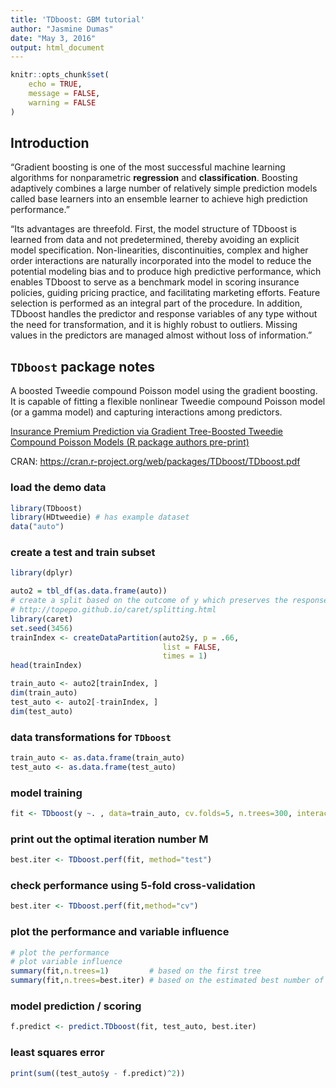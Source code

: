 ```yaml
---
title: 'TDboost: GBM tutorial'
author: "Jasmine Dumas"
date: "May 3, 2016"
output: html_document
---
```


```r
knitr::opts_chunk$set(
	echo = TRUE,
	message = FALSE,
	warning = FALSE
)
```

## Introduction

"Gradient boosting is one of the most successful machine learning algorithms for nonparametric **regression** and **classification**. Boosting adaptively combines a large number of relatively simple prediction models called base learners into an ensemble learner to achieve high prediction performance."

"Its advantages are threefold. First, the model structure of TDboost is learned from data and not predetermined, thereby avoiding an explicit model specification. Non-linearities, discontinuities, complex and higher order interactions are naturally incorporated into the model to reduce the potential modeling bias and to produce high predictive performance, which enables TDboost to serve as a benchmark model in scoring insurance policies, guiding pricing practice, and facilitating marketing efforts. Feature selection is performed as an integral part of the procedure. In addition, TDboost handles the predictor and response variables of any
type without the need for transformation, and it is highly robust to outliers. Missing values in the predictors are managed almost without loss of information."

## `TDboost` package notes

A boosted Tweedie compound Poisson model using the gradient boosting. It is capable of fitting a flexible nonlinear Tweedie compound Poisson model (or a gamma model) and capturing interactions among predictors.

[Insurance Premium Prediction via Gradient Tree-Boosted Tweedie Compound Poisson Models (R package authors pre-print)](http://arxiv.org/pdf/1508.06378.pdf)

CRAN: <https://cran.r-project.org/web/packages/TDboost/TDboost.pdf>

### load the demo data
```r
library(TDboost)
library(HDtweedie) # has example dataset
data("auto")
```

### create a test and train subset
```r
library(dplyr)

auto2 = tbl_df(as.data.frame(auto))
# create a split based on the outcome of y which preserves the response distribution
# http://topepo.github.io/caret/splitting.html
library(caret)
set.seed(3456)
trainIndex <- createDataPartition(auto2$y, p = .66,
                                  list = FALSE,
                                  times = 1)
head(trainIndex)

train_auto <- auto2[trainIndex, ]
dim(train_auto)
test_auto <- auto2[-trainIndex, ]
dim(test_auto)

```

### data transformations for `TDboost`
```r
train_auto <- as.data.frame(train_auto)
test_auto <- as.data.frame(test_auto)

```

### model training
```r
fit <- TDboost(y ~. , data=train_auto, cv.folds=5, n.trees=300, interaction.depth = 20)

```

### print out the optimal iteration number M
```r

best.iter <- TDboost.perf(fit, method="test")

```

### check performance using 5-fold cross-validation
```r
best.iter <- TDboost.perf(fit,method="cv")

```

### plot the performance and variable influence
```r
# plot the performance
# plot variable influence
summary(fit,n.trees=1)         # based on the first tree
summary(fit,n.trees=best.iter) # based on the estimated best number of trees

```

### model prediction / scoring
```r
f.predict <- predict.TDboost(fit, test_auto, best.iter)

```

### least squares error
```r
print(sum((test_auto$y - f.predict)^2))
```


